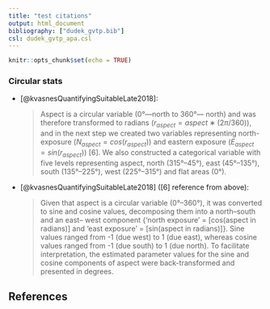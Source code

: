 ```yaml
---
title: "test citations"
output: html_document
bibliography: ["dudek_gvtp.bib"]
csl: dudek_gvtp_apa.csl
---
```


```r
knitr::opts_chunk$set(echo = TRUE)
```

### Circular stats

- [@kvasnesQuantifyingSuitableLate2018]:
  
  > Aspect is a circular variable (0°—north to 360°— north) and was therefore transformed to radians ($r_{aspect} = aspect ∗ (2π/360)$), and in the next step we created two variables representing north-exposure ($N_{aspect} =cos(r_{aspect})$) and eastern exposure ($E_{aspect} = sin(r_{aspect})$) [6]. We also constructed a categorical variable with five levels representing aspect, north (315°–45°), east (45°–135°), south (135°–225°), west (225°–315°) and flat areas (0°).

- [@kvasnesQuantifyingSuitableLate2018] ([6] reference from above):

  > Given that aspect is a circular variable (0°–360°), it was converted to sine and cosine values, decomposing them into a north–south and an east– west component {‘north exposure’ = [cos(aspect in radians)] and ‘east exposure’ = [sin(aspect in radians)]}. Sine values ranged from -1 (due west) to 1 (due east), whereas cosine values ranged from -1 (due south) to 1 (due north). To facilitate interpretation, the estimated parameter values for the sine and cosine components of aspect were back-transformed and presented in degrees. 

## References